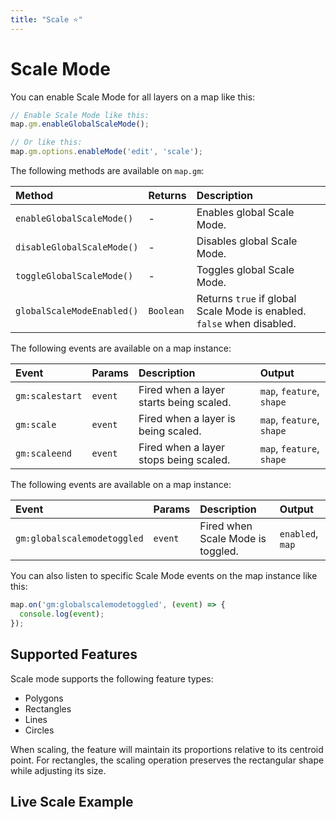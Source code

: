 ```yaml
---
title: "Scale ⭐"
---
```


# Scale Mode

You can enable Scale Mode for all layers on a map like this:

```js
// Enable Scale Mode like this:
map.gm.enableGlobalScaleMode();

// Or like this:
map.gm.options.enableMode('edit', 'scale');
```

The following methods are available on `map.gm`:

| Method                                                            | Returns   | Description                   |
|:------------------------------------------------------------------| :-------- | :-----------------------------|
| `enableGlobalScaleMode()`  | -         | Enables global Scale Mode.                                             |
| `disableGlobalScaleMode()` | -         | Disables global Scale Mode.                                            |
| `toggleGlobalScaleMode()`  | -         | Toggles global Scale Mode.                                             |
| `globalScaleModeEnabled()` | `Boolean` | Returns `true` if global Scale Mode is enabled. `false` when disabled. |

The following events are available on a map instance:

| Event            | Params | Description                                  | Output                    |
| :--------------- | :----- | :------------------------------------------- | :-------------------------|
| `gm:scalestart`  | `event`| Fired when a layer starts being scaled.      | `map`, `feature`, `shape` |
| `gm:scale`       | `event`| Fired when a layer is being scaled.          | `map`, `feature`, `shape` |
| `gm:scaleend`    | `event`| Fired when a layer stops being scaled.       | `map`, `feature`, `shape` |

The following events are available on a map instance:

| Event                      | Params  | Description                        | Output                 |
| :------------------------- | :------ | :--------------------------------- | :--------------------- |
| `gm:globalscalemodetoggled` | `event`  | Fired when Scale Mode is toggled.  | `enabled`, `map`       |

You can also listen to specific Scale Mode events on the map instance like this:

```js
map.on('gm:globalscalemodetoggled', (event) => {
  console.log(event);
});
```

## Supported Features

Scale mode supports the following feature types:
- Polygons
- Rectangles
- Lines
- Circles

When scaling, the feature will maintain its proportions relative to its centroid point. For rectangles, the scaling operation preserves the rectangular shape while adjusting its size.

## Live Scale Example

<BrowserOnlyGmMap
  gmOptions={editScaleOptions}
  features={features} />
